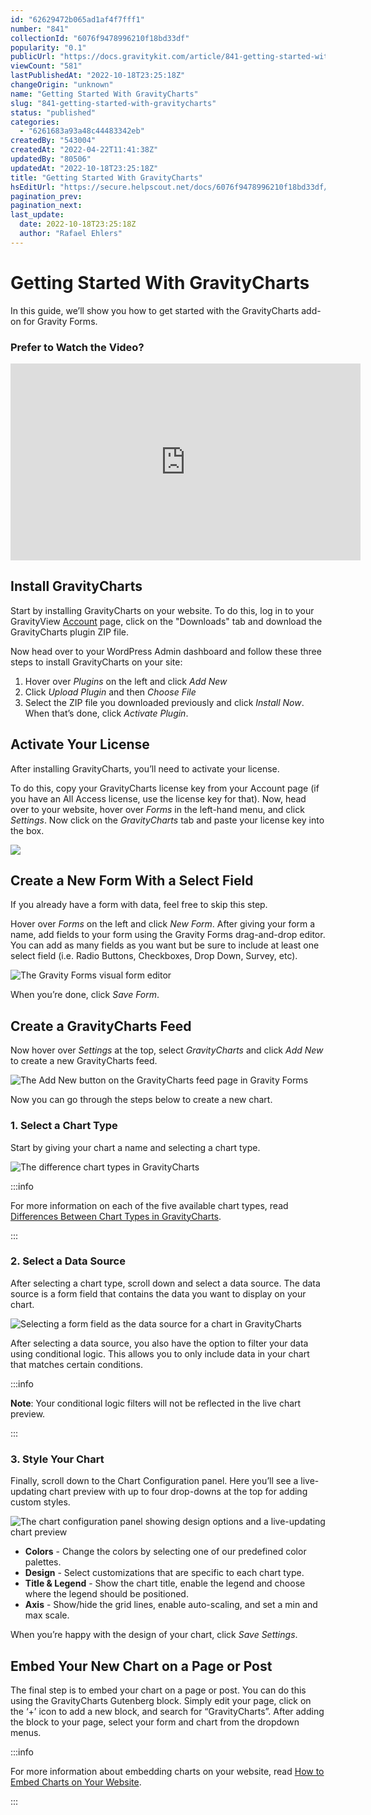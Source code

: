 ```yaml
---
id: "62629472b065ad1af4f7fff1"
number: "841"
collectionId: "6076f9478996210f18bd33df"
popularity: "0.1"
publicUrl: "https://docs.gravitykit.com/article/841-getting-started-with-gravitycharts"
viewCount: "581"
lastPublishedAt: "2022-10-18T23:25:18Z"
changeOrigin: "unknown"
name: "Getting Started With GravityCharts"
slug: "841-getting-started-with-gravitycharts"
status: "published"
categories: 
  - "6261683a93a48c44483342eb"
createdBy: "543004"
createdAt: "2022-04-22T11:41:38Z"
updatedBy: "80506"
updatedAt: "2022-10-18T23:25:18Z"
title: "Getting Started With GravityCharts"
hsEditUrl: "https://secure.helpscout.net/docs/6076f9478996210f18bd33df/article/62629472b065ad1af4f7fff1"
pagination_prev: 
pagination_next: 
last_update:
  date: 2022-10-18T23:25:18Z
  author: "Rafael Ehlers"
---
```


# Getting Started With GravityCharts

In this guide, we’ll show you how to get started with the GravityCharts add-on for Gravity Forms.

### Prefer to Watch the Video?

<iframe allow="accelerometer; autoplay; clipboard-write; encrypted-media; gyroscope; picture-in-picture" allowfullscreen="" frameborder="0" height="315" src="https://www.youtube.com/embed/tity6iuVxNQ" title="YouTube video player" width="560"></iframe>

## Install GravityCharts

Start by installing GravityCharts on your website. To do this, log in to your GravityView [Account](https://www.gravitykit.com/account/) page, click on the "Downloads" tab and download the GravityCharts plugin ZIP file.

Now head over to your WordPress Admin dashboard and follow these three steps to install GravityCharts on your site:

1. Hover over *Plugins* on the left and click *Add New*
2. Click *Upload Plugin* and then *Choose File*
3. Select the ZIP file you downloaded previously and click *Install Now*. When that’s done, click *Activate Plugin*.

## Activate Your License

After installing GravityCharts, you’ll need to activate your license.

To do this, copy your GravityCharts license key from your Account page (if you have an All Access license, use the license key for that). Now, head over to your website, hover over *Forms* in the left-hand menu, and click *Settings*. Now click on the *GravityCharts* tab and paste your license key into the box.

![](https://s3.amazonaws.com/helpscout.net/docs/assets/54c58489e4b051242988532c/images/627b7e7ac01fce37d9b122b5/file-jMgbzQCfzK.png)

## Create a New Form With a Select Field

If you already have a form with data, feel free to skip this step.

Hover over *Forms* on the left and click *New Form*. After giving your form a name, add fields to your form using the Gravity Forms drag-and-drop editor. You can add as many fields as you want but be sure to include at least one select field (i.e. Radio Buttons, Checkboxes, Drop Down, Survey, etc).

![The Gravity Forms visual form editor](https://s3.amazonaws.com/helpscout.net/docs/assets/54c58489e4b051242988532c/images/626297eeb065ad1af4f80005/file-0KcegW5rvo.png)

When you’re done, click *Save Form*.

## Create a GravityCharts Feed

Now hover over *Settings* at the top, select *GravityCharts* and click *Add New* to create a new GravityCharts feed.

![The Add New button on the GravityCharts feed page in Gravity Forms](https://s3.amazonaws.com/helpscout.net/docs/assets/54c58489e4b051242988532c/images/627b9c1468d51e779443f5d3/file-bJDtluAA0G.png)

Now you can go through the steps below to create a new chart.

### 1. Select a Chart Type

Start by giving your chart a name and selecting a chart type.

![The difference chart types in GravityCharts](https://s3.amazonaws.com/helpscout.net/docs/assets/54c58489e4b051242988532c/images/626295167488cf771e51be3f/file-IulfxVECvf.png)


:::info

For more information on each of the five available chart types, read [Differences Between Chart Types in GravityCharts](https://docs.gravitykit.com/article/839-chart-types-in-gravitycharts).

:::

 ### 2. Select a Data Source

After selecting a chart type, scroll down and select a data source. The data source is a form field that contains the data you want to display on your chart.

![Selecting a form field as the data source for a chart in GravityCharts](https://s3.amazonaws.com/helpscout.net/docs/assets/54c58489e4b051242988532c/images/6262962cb065ad1af4f7fff8/file-lASdfpBzOC.png)

After selecting a data source, you also have the option to filter your data using conditional logic. This allows you to only include data in your chart that matches certain conditions.


:::info

**Note**: Your conditional logic filters will not be reflected in the live chart preview.

:::

 ### 3. Style Your Chart

Finally, scroll down to the Chart Configuration panel. Here you’ll see a live-updating chart preview with up to four drop-downs at the top for adding custom styles.

![The chart configuration panel showing design options and a live-updating chart preview](https://s3.amazonaws.com/helpscout.net/docs/assets/54c58489e4b051242988532c/images/6262966b7488cf771e51be4a/file-J4VOM3ebwE.png)

- **Colors** - Change the colors by selecting one of our predefined color palettes.
- **Design** - Select customizations that are specific to each chart type.
- **Title &amp; Legend** - Show the chart title, enable the legend and choose where the legend should be positioned.
- **Axis** - Show/hide the grid lines, enable auto-scaling, and set a min and max scale.

When you’re happy with the design of your chart, click *Save Settings*.

## Embed Your New Chart on a Page or Post

The final step is to embed your chart on a page or post. You can do this using the GravityCharts Gutenberg block. Simply edit your page, click on the ‘+’ icon to add a new block, and search for “GravityCharts”. After adding the block to your page, select your form and chart from the dropdown menus.


:::info

For more information about embedding charts on your website, read [How to Embed Charts on Your Website](https://docs.gravitykit.com/article/840-how-to-embed-charts-on-your-website).

:::

 